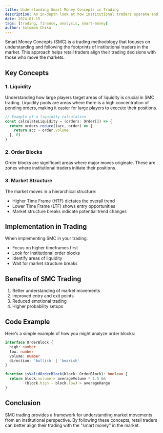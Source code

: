 ```yaml
---
title: Understanding Smart Money Concepts in Trading
description: An in-depth look at how institutional traders operate and how to identify their footprints in the market.
date: 2024-01-15
tags: [trading, finance, analysis, smart-money]
author: Solomon Chika
---
```


Smart Money Concepts (SMC) is a trading methodology that focuses on understanding and following the footprints of institutional traders in the market. This approach helps retail traders align their trading decisions with those who move the markets.

## Key Concepts

### 1. Liquidity

Understanding how large players target areas of liquidity is crucial in SMC trading. Liquidity pools are areas where there is a high concentration of pending orders, making it easier for large players to execute their positions.

```typescript
// Example of a liquidity calculation
const calculateLiquidity = (orders: Order[]) => {
  return orders.reduce((acc, order) => {
    return acc + order.volume
  }, 0)
}
```

### 2. Order Blocks

Order blocks are significant areas where major moves originate. These are zones where institutional traders initiate their positions.

### 3. Market Structure

The market moves in a hierarchical structure:
- Higher Time Frame (HTF) dictates the overall trend
- Lower Time Frame (LTF) shows entry opportunities
- Market structure breaks indicate potential trend changes

## Implementation in Trading

When implementing SMC in your trading:

- Focus on higher timeframes first
- Look for institutional order blocks
- Identify areas of liquidity
- Wait for market structure breaks

## Benefits of SMC Trading

1. Better understanding of market movements
2. Improved entry and exit points
3. Reduced emotional trading
4. Higher probability setups

## Code Example

Here's a simple example of how you might analyze order blocks:

```typescript
interface OrderBlock {
  high: number
  low: number
  volume: number
  direction: 'bullish' | 'bearish'
}

function isValidOrderBlock(block: OrderBlock): boolean {
  return block.volume > averageVolume * 1.5 && 
         (block.high - block.low) > averageRange
}
```

## Conclusion

SMC trading provides a framework for understanding market movements from an institutional perspective. By following these concepts, retail traders can better align their trading with the "smart money" in the market. 